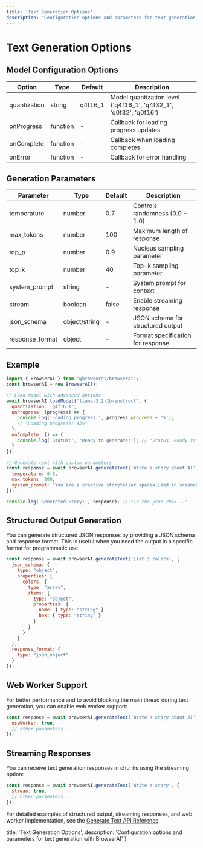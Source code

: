 ```yaml
---
title: 'Text Generation Options'
description: 'Configuration options and parameters for text generation with BrowserAI'
---
```


# Text Generation Options

## Model Configuration Options

| Option | Type | Default | Description |
|--------|------|---------|-------------|
| quantization | string | q4f16_1 | Model quantization level ('q4f16_1', 'q4f32_1', 'q0f32', 'q0f16') |
| onProgress | function | - | Callback for loading progress updates |
| onComplete | function | - | Callback when loading completes |
| onError | function | - | Callback for error handling |

## Generation Parameters

| Parameter | Type | Default | Description |
|-----------|------|---------|-------------|
| temperature | number | 0.7 | Controls randomness (0.0 - 1.0) |
| max_tokens | number | 100 | Maximum length of response |
| top_p | number | 0.9 | Nucleus sampling parameter |
| top_k | number | 40 | Top-k sampling parameter |
| system_prompt | string | - | System prompt for context |
| stream | boolean | false | Enable streaming response |
| json_schema | object/string | - | JSON schema for structured output |
| response_format | object | - | Format specification for response |


## Example

```javascript copy
import { BrowserAI } from '@browserai/browserai';
const browserAI = new BrowserAI();

// Load model with advanced options
await browserAI.loadModel('llama-3.2-1b-instruct', {
  quantization: 'q4f16_1',
  onProgress: (progress) => {
    console.log('Loading progress:', progress.progress + '%');
    // "Loading progress: 45%"
  },
  onComplete: () => {
    console.log('Status:', 'Ready to generate!'); // "Status: Ready to generate!"
  }
});

// Generate text with custom parameters
const response = await browserAI.generateText('Write a story about AI', {
  temperature: 0.8,
  max_tokens: 200,
  system_prompt: "You are a creative storyteller specialized in science fiction.",
});

console.log('Generated Story:', response); // "In the year 2045..."
```

## Structured Output Generation

You can generate structured JSON responses by providing a JSON schema and response format. This is useful when you need the output in a specific format for programmatic use.

```javascript copy
const response = await browserAI.generateText('List 3 colors', {
  json_schema: {
    type: "object",
    properties: {
      colors: {
        type: "array",
        items: {
          type: "object",
          properties: {
            name: { type: "string" },
            hex: { type: "string" }
          }
        }
      }
    }
  },
  response_format: {
    type: "json_object"
  }
});
```

## Web Worker Support

For better performance and to avoid blocking the main thread during text generation, you can enable web worker support:

```javascript copy
const response = await browserAI.generateText('Write a story about AI', {
  useWorker: true,
  // other parameters...
});
```

## Streaming Responses

You can receive text generation responses in chunks using the streaming option:

```javascript copy
const response = await browserAI.generateText('Write a story', {
  stream: true,
  // other parameters...
});
```

For detailed examples of structured output, streaming responses, and web worker implementation, see the [Generate Text API Reference](/api_reference/generate_text).



title: 'Text Generation Options',
description: 'Configuration options and parameters for text generation with BrowserAI'
}